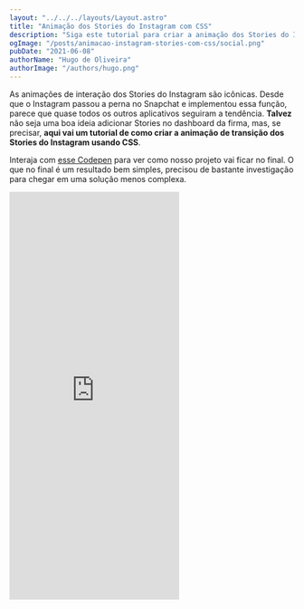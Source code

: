 ```yaml
---
layout: "../../../layouts/Layout.astro"
title: "Animação dos Stories do Instagram com CSS"
description: "Siga este tutorial para criar a animação dos Stories do Instagram com CSS, incluindo dicas para criar elementos 3D com CSS."
ogImage: "/posts/animacao-instagram-stories-com-css/social.png"
pubDate: "2021-06-08"
authorName: "Hugo de Oliveira"
authorImage: "/authors/hugo.png"
---
```



As animações de interação dos Stories do Instagram são icônicas. Desde que o Instagram passou a perna no Snapchat e implementou essa função, parece que quase todos os outros aplicativos seguiram a tendência. **Talvez** não seja uma boa ideia adicionar Stories no dashboard da firma, mas, se precisar, **aqui vai um tutorial de como criar a animação de transição dos Stories do Instagram usando CSS**.

Interaja com [esse Codepen](https://codepen.io/hugobessaa/pen/RwpybKY) para ver como nosso projeto vai ficar no final. O que no final é um resultado bem simples, precisou de bastante investigação para chegar em uma solução menos complexa.

  <Iframe fullwidth height="720" scrolling="no" title="Instagram Stories com CSS (do zero)" src="https://codepen.io/hugobessaa/embed/RwpybKY?height=720&theme-id=dark&default-tab=result" frameBorder="no" loading="lazy" allowtransparency="true" allowFullScreen />

Neste tutorial vamos falar sobre:

- Variáveis no CSS;
- `transform`, `rotate()` e `translate()` para transformar elementos;
- Renderizar elementos em 3D e ajustar a perspectiva com `transform-style` e `perspective`;
- Performance de animações e transições CSS;
- Funções de timing e `cubic-bezier`.

## Adicionando o HTML e CSS iniciais

Vamos começar criando [um novo Codepen](https://pen.new/), com esse HTML:

```html
<div class="container">
  <div class="screen" id="screen" tabindex="0" role="button">
    <div class="stories">
      <div class="cuboid">
        <div class="face face--front"></div>
        <div class="face face--right"></div>
      </div>
    </div>
  </div>
</div>
```

E então usar esse CSS:

```css
body {
  background: black;
}

.container {
  width: 100%;
  height: 100vh;
  display: flex;
  align-items: center;
  justify-content: center;
}
```

Nossa estrutura HTML é bastante simples. O `.container` centraliza os elementos, o `.screen` define os estilos da "tela", `.stories` contém os elementos que iremos animar, `.cuboid` é uma forma geométrica 3D e `face` são faces do cuboide com fotos.

Neste tutorial não iremos criar uma animação responsiva, já que alguns cálculos ficariam muito mais complexos. Por isso, vamos definir duas variáveis de tamanho no CSS, `--width` e `--height`.

```css
:root {
  --width: 300px;
  --height: 600px;
}
```

Com essas variáveis, agora podemos estilizar `.cuboid` e `.face`:

```css
.cuboid {
  width: var(--width);
  height: var(--height);
  position: relative;
}

.face {
  width: var(--width);
  height: var(--height);
  position: absolute;
  top: 0;
  left: 0;
  border-radius: 16px;
}
```

Cada `.face` também tem sua própria classe (`.face--front`, `.face--right`), que iremos estilizar separadamente. Vamos começar definindo as imagens de fundo (com [fotos do nosso queridíssimo Willian Justen](https://unsplash.com/@willianjusten)):

```css
.face--front {
  background: url("https://images.unsplash.com/photo-1562889858-6c5831947f72?ixlib=rb-1.2.1&ixid=MnwxMjA3fDB8MHxwaG90by1wYWdlfHx8fGVufDB8fHx8&auto=format&fit=crop&w=1567&q=80");
  background-size: cover;
  background-position: center;
}

.face--right {
  background: url("https://images.unsplash.com/photo-1541447237128-f4cac6138fbe?ixid=MnwxMjA3fDB8MHxwaG90by1wYWdlfHx8fGVufDB8fHx8&ixlib=rb-1.2.1&auto=format&fit=crop&w=918&q=80");
  background-size: cover;
  background-position: center;
}
```

Com esse HTML e estilos CSS, já temos toda a base para criar a animação dos Stories do Instagram. O projeto agora está assim:

![Captura de Tela da estrutura base para criar a animação de Stories do Instagram com CSS](/posts/animacao-instagram-stories-com-css/estrutura-base.png)

## Criando as formas 3D dos elementos com `transform`

Com o que temos até aqui, não dá para fazer nossa animação. Precisamos criar o cuboide. Essa é a forma 3D que vamos girar durante a animação, para mostrar que você está indo de um Story para o outro.

![Exemplo da animação dos Stories do Instagram que queremos implementar com CSS](/posts/animacao-instagram-stories-com-css/exemplo-animacao-stories-instagram-com-css.png)

Nós podemos usar a propriedade `transform` para manipular a posição de cada elemento em 3D. Dentro dela, podemos usar algumas funções de transformação, como [`translateZ`](https://developer.mozilla.org/en-US/docs/Web/CSS/transform-function/translateZ) e [`rotateY`](https://developer.mozilla.org/en-US/docs/Web/CSS/transform-function/rotateY).

Por padrão, os elementos estão todos no mesmo plano. Isso quer dizer que eles serão renderizados em 2D, independentemente dos valores de `transform`. Para mudar isso, devemos usar [`transform-style: preserve-3d`](https://developer.mozilla.org/pt-BR/docs/Web/CSS/transform-style).

Para criar nosso cuboide, vamos levar cada uma das faces para sua posição no campo 3D. A posição inicial do elemento `.cuboid` e suas `.face` será o centro da nossa forma geométrica 3D.

Vamos começar aplicando uma transformação no elemento `.screen` para ser mais fácil de visualizar o que estamos construindo:

```css
.screen {
  transform: rotateY(-30deg) rotateX(-10deg);
  transform-style: preserve-3d;
}
```

Agora, vamos girar a `.face--right` em 90 graus no eixo vertical para que ela fique perpendicular à `.face--front`. Como `rotateY(90deg)` gira a partir do centro do elemento, `.face--right` acaba cortando a face frontal ao meio. Para movê-la para a lateral, usaremos `transformZ()`.

```css
.face--right {
  transform: rotateY(90deg) translateZ(calc(var(--width) / 2));
  transform-style: preserve-3d;
  /* ... */
}
```

A `.face--front` já está apontando para o lado correto, mas precisamos levá-la para sua posição no eixo Z.

```css
.face--front {
  transform: translateZ(calc(var(--width) / 2));
  transform-style: preserve-3d;
  /* ... */
}
```

Nossos elementos agora estão na posição correta, mas falta um pouco de perspectiva para que `.cuboid` pareça um elemento 3D de verdade. Com CSS podemos [usar a propriedade `perspective` para definir a distância da perspectiva](#atom-adicionando-perspective-a-elementos-3d-css).

```css
.screen {
  perspective: 1600px;
  /* ... */
}
```

A diferença é notável!

![Diferença entre não usar perspective e aplicar perspective: 1600px em um elemento com CSS](/posts/animacao-instagram-stories-com-css/diferenca-perspective-css.png)

Nesse tutorial, vamos trabalhar apenas com estas duas faces, mas você já pôde começar a entender como completaríamos todas as 6 faces do cuboide.

## Animando nossos Stories

Nosso tutorial é sobre usar CSS para criar uma animação, mas vamos precisar de JavaScript para definir a interação do usuário com os Stories.

Cada vez que clicamos nos Stories, queremos mostrar o outro lado do cuboide. O código JavaScript abaixo vai adicionar a classe `screen--showing-right` ou `screen--showing-front` no elemento `.screen` cada vez que clicarmos nele.

```js
var screen = document.getElementById("screen");

screen.addEventListener("click", function () {
  if (screen.classList.contains("screen--showing-right")) {
    screen.classList.add("screen--showing-front");
    screen.classList.remove("screen--showing-right");
  } else {
    screen.classList.add("screen--showing-right");
    screen.classList.remove("screen--showing-front");
  }
});
```

Com esse código, já podemos voltar para o CSS.

Podemos definir a rotação do `.cuboid` com essas novas classes. Quando `.screen--showing-right` estiver presente, giraremos o elemento para mostrar a `.face--right`. Quando `.screen--showing-front` estiver presente, voltaremos a mostrar a `.face--front`. Para isso, só precisamos de `rotateY()`.

Para animar a transição entre rotações diferentes, basta adicionar um `transition`.

```css
.cuboid {
  transform: rotateY(0deg);
  transform-style: preserve-3d;
  transition: transform 0.4s;
  /* ... */
}

.screen--showing-front .cuboid {
  transform: rotateY(0deg);
}

.screen--showing-right .cuboid {
  transform: rotateY(-90deg);
}
```

Agora, quando clicamos nos Stories eles devem girar. Vamos comentar nossa transformação em `.screen` para ver tudo de frente:

```css
.screen {
  perspective: 1600px;
  /* transform: rotateY(-30deg) rotateX(-10deg); */
  transform-style: preserve-3d;
}
```

Dá uma olhada no que construimos até agora ([link do Codepen](https://codepen.io/hugobessaa/pen/xxqJLdB)):

  <Iframe fullwidth height="780" scrolling="no" title="Instagram Stories (parte 1)" src="https://codepen.io/hugobessaa/embed/xxqJLdB?height=780&theme-id=dark&default-tab=result" frameBorder="no" loading="lazy" allowtransparency="true" allowFullScreen />

## Ajustando a animação em "tela cheia"

Se o elemento `.screen` realmente fosse a tela de um celular, nada que estivesse além das suas bordas apareceria. Para simular isso, vamos adicionar `overflow: hidden`.

```css
.screen {
  perspective: 1600px;
  overflow: hidden;
}
```

Nosso `.cuboid` agora está cortado, já que ocupa mais do que o espaço da tela. Isso acontece porque o centro dele está no mesmo plano Z que `.screen`, mas suas faces estão além.

Para resolver isso, vamos empurrar todo o `.stories` para trás, usando um `translateZ()` negativo na mesma proporção que o `translateZ()` da `.face--front`.

```css
.stories {
  transform: translateZ(calc(var(--width) / 2 * -1));
  transform-style: preserve-3d;
}
```

Estamos cada vez mais perto da versão final dessa animação, mas ainda temos um problema. O nosso `.cuboid` está sendo cortado. Para visualizar esse problema, vamos adicionar um código de depuração:

```css
.screen {
  perspective: 1600px;
  /* overflow: hidden; */

  transform: rotateX(-40deg);
  transform-style: preserve-3d;

  position: relative;
}

.screen:before {
  content: "";
  display: block;
  width: var(--width);
  height: var(--height);
  position: absolute;
  top: 0;
  left: 0;
  transform: translateZ(1px);
  transform-style: preserve-3d;
  background: repeating-linear-gradient(
    45deg,
    #805ad544,
    #805ad544 10px,
    #805ad5bb 10px,
    #805ad5bb 20px
  );
}
```

Agora quando clicamos em `.screen`, nosso `.cuboid` gira e podemos ver que ele corta o plano Z de `.screen`.

Usando a [ferramenta de Animation do Chrome DevTools](https://triangulo.dev/posts/atomo-ferramenta-animations-devtools), podemos também diminuir a velocidade da animação para 10%.

  <Iframe fullwidth height="720" scrolling="no" title="Instagram Stories (debug)" src="https://codepen.io/hugobessaa/embed/OJpwjgb?height=720&theme-id=dark&default-tab=result" frameBorder="no" loading="lazy" allowtransparency="true" allowFullScreen />

Isso acontece porque o elemento `.cuboid` gira em torno do seu eixo Y central.

A distância do centro de `.cuboid` para o centro de `.face--front` é a mesma distância que movemos `.stories` no eixo Z, o que fez com que `.face--front` ficasse alinhada com `.screen` (destacado em roxo no [Codepen de depuração acima](https://codepen.io/hugobessaa/pen/OJpwjgb)).

Já a distância do centro `.cuboid` para a lateral de `.face--front` é **maior**. Enquanto giramos o cuboide, uma parte dele ultrapassa `.screen` e desaparece quando usamos `overflow: hidden`.

Para resolver esse problema, **precisamos aumentar a distância de `.cuboid` para `.screen`** no eixo Z durante a transição.

Sua cabeça já deve estar um pouco cheia, tentando entender tudo isso, então vou tentar simplificar. A distância do centro do cuboide para uma de uma de suas arestas verticais é 140,7% maior do que a distância para o centro de uma de suas faces verticais.

Isso significa que precisamos nos distanciar 40,7% a mais o `.stories` de `.screen` no meio da transição e voltar para a distância original no final.

![Cuboide atravessando o elemento .screen ao ser rotacionado](/posts/animacao-instagram-stories-com-css/cuboid-atravessando-screen.svg)

Como transições no CSS não aceitam valores intermediários, precisaremos usar `animation`. Nesta animação, começaremos na distância que `.stories` já estava de `.screen`, aumentando para um valor 40,7% maior no meio da animação e terminando na distância que começamos.

```css
@keyframes translate-z-1 {
  to,
  from {
    transform: translateZ(calc(var(--width) / 2 * -1));
  }

  50% {
    transform: translateZ(calc(var(--width) / 2 * -1.407));
  }
}

@keyframes translate-z-2 {
  to,
  from {
    transform: translateZ(calc(var(--width) / 2 * -1));
  }

  50% {
    transform: translateZ(calc(var(--width) / 2 * -1.407));
  }
}
```

Não existe uma forma de recomeçar uma animação CSS no clique sem escrever mais JavaScript, então precisamos mudar entre duas similares conforme mudamos as classes de `.screen`.

Com essas animações no nosso CSS, basta usar `animation` em `.stories`:

```css
.screen--showing-front .stories {
  animation: translate-z-1 0.4s;
}

.screen--showing-right .stories {
  animation: translate-z-2 0.4s;
}
```

Quase lá.

Agora, `.cuboid` atravessa menos `.screen`, mas ainda atravessa. Além disso, no final da animação `.cuboid` parece se afastar mais do que deveria da tela.

![Story ainda atravessando .screen](/posts/animacao-instagram-stories-com-css/story-ainda-atravessando-screen.png)

Lá vamos nós de novo para a trigonometria. Por padrão, os valores das propriedades durante a animação mudam de acordo com o que chamamos de **função de timing**. Com uma função de timing podemos alterar a mudança para ser linear, suave, abrupta ou seguir curvas de diferentes funções matemáticas.

Se não definirmos a [`animation-timing-function`](https://developer.mozilla.org/en-US/docs/Web/CSS/animation-timing-function), ela será `ease`. Além das funções pré-definidas (`ease`, `ease-in-out`, `steps()`), podemos usar `cubic-bezier()` para definir a curva dos valores.

Fique a vontade para explorar [`cubic-bezier()` no MDN](https://developer.mozilla.org/en-US/docs/Web/CSS/Tools/Cubic_Bezier_Generator) e entender como funciona.

A distância que precisamos nos afastar de `.screen` muda no ritmo de uma curva de função de seno. Lembra de seno? Bom, deve ser suficiente para você saber que podemos expressar essa curva com ` cubic-bezier(0.37, 0, 0.63, 1)` (retirado de [easings.net](https://easings.net/#easeInOutSine)).

Então, vamos adicionar essa função de timing em todas as nossas animações e transições:

```css
.screen--showing-front .stories {
  animation: translate-z-1 0.4s cubic-bezier(0.37, 0, 0.63, 1);
}

.screen--showing-right .stories {
  animation: translate-z-2 0.4s cubic-bezier(0.37, 0, 0.63, 1);
}

.cuboid {
  transform: rotateY(0deg);
  transform-style: preserve-3d;
  transition: transform 0.4s cubic-bezier(0.37, 0, 0.63, 1);

  width: var(--width);
  height: var(--height);
  position: relative;
}
```

**Essa foi a última lição de trigonometria deste post**.

Dá uma olhada no que construimos até agora, [neste Codepen](https://codepen.io/hugobessaa/pen/wvJxqPd):

  <Iframe fullwidth height="720" scrolling="no" title="Instagram Stories (parte 2)" src="https://codepen.io/hugobessaa/embed/wvJxqPd?height=720&theme-id=dark&default-tab=result" frameBorder="no" loading="lazy" allowtransparency="true" allowFullScreen />

## Toques finais para uma animação de Stories perfeita

A nossa animação agora está praticamente perfeita. Vamos remover o código de `.stories:before` e simplificar os estilos de `.screen`:

```css
.screen {
  perspective: 1600px;
  overflow: hidden;
}
```

O toque que precisamos é escurecer as `.face` que não estarão mais de frente durante a transição. Faremos isso com `opacity`.

```css
.face {
  /* ...  */
  transition: opacity 0.4s;
}

.screen--showing-right .face--front {
  opacity: 0.5;
}

.screen--showing-front .face--right {
  opacity: 0.5;
}
```

Para finalizar, vamos esconder a parte de tras das `.face` durante a transição

```css
.face {
  /* ...  */
  backface-visibility: hidden;
}
```

Pronto! Nossa animação está completa.

## Animação Stories completa e o que aprendemos até aqui

Sem mais delongas, aqui está o Codepen com a animação completa do Stories do Instagram feita _quase só_ com CSS.

  <Iframe fullwidth height="720" scrolling="no" title="Instagram Stories com CSS (do zero)" src="https://codepen.io/hugobessaa/embed/RwpybKY?height=720&theme-id=dark&default-tab=result" frameBorder="no" loading="lazy" allowtransparency="true" allowFullScreen />

Para chegar até aqui, precisamos aprender sobre:

- Eixos de transformação do `translate()` e `rotate()`;
- Elementos em 3D com `transform-style: preserve-3d` e `perspective`;
- Animações e transições;
- Funções de Timing;
- `backface-visibility`.

Com esse conhecimento, podemos usar um pouco de JavaScript para transformar esse protótipo em um componente real em uma webapp, ou ir mais além e criar novas interações em 3D em nossos projetos.

Como animamos apenas `transform` e `opacity`, essas animações rodam muito bem em quase todos os dispositivos.

Se você quiser continuar aprendendo sobre animações, recomendo outros dois posts aqui do Triângulo:

- [Criando animações perfeitas com CSS animation e transition](https://triangulo.dev/posts/criando-animacoes-perfeitas-com-css)
- [Analisando a Performance de Animações CSS com o DevTools](https://triangulo.dev/posts/analisando-performance-chrome-devtools)

Bons estudos.
